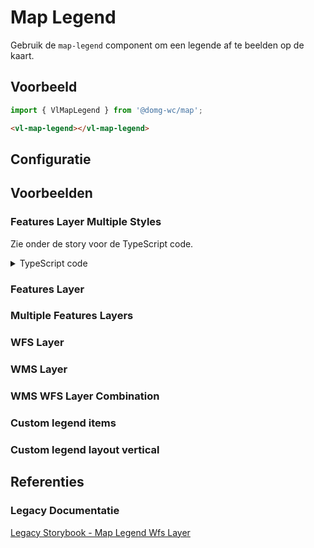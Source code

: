
# Map Legend

<CustomDocMetaData id="map-legend" />

Gebruik de `map-legend` component om een legende af te beelden op de kaart.


## Voorbeeld

```js
import { VlMapLegend } from '@domg-wc/map';
```

```html
<vl-map-legend></vl-map-legend>
```


## Configuratie

<ArgTypes of={VlMapLegendStories.MapLegendFeaturesLayerMultipleStyles} />


## Voorbeelden

### Features Layer Multiple Styles

Zie onder de story voor de TypeScript code.

<Canvas of={VlMapLegendStories.MapLegendFeaturesLayerMultipleStyles} />

<details>
    <summary>TypeScript code</summary>
    <Source code={mapLegendUtils} language="ts" dark={true} />
</details>

### Features Layer

<Canvas of={VlMapLegendStories.MapLegendFeaturesLayer} />

### Multiple Features Layers

<Canvas of={VlMapLegendStories.MapLegendMultipleFeaturesLayers} />

### WFS Layer

<Canvas of={VlMapLegendStories.MapLegendWfsLayer} />

### WMS Layer

<Canvas of={VlMapLegendStories.MapLegendWmsLayer} />

### WMS WFS Layer Combination

<Canvas of={VlMapLegendStories.MapLegendWmsWfsLayer} />

### Custom legend items

<Canvas of={VlMapLegendStories.MapLegendCustomItems} />

### Custom legend layout vertical

<Canvas of={VlMapLegendStories.MapLegendLayoutVertical} />


## Referenties

### Legacy Documentatie

[Legacy Storybook - Map Legend Wfs Layer](https://webcomponenten.omgeving.vlaanderen.be/storybook/?path=/docs/custom-elements-vl-map-vl-map-legend-vl-map-legend-wfs-layer--default)
